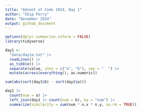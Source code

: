 ```yaml
---
title: "Advent of Code 2024, Day 1"
author: "Skip Perry"
date: "December 2024"
output: github_document
---
```


```r
options(dplyr.summarize.inform = FALSE)
library(tidyverse)
```

```r
day1 <- 
  "data/day1a.txt" |> 
  readLines() |> 
  as_tibble() |> 
  separate(value, into = c("a", "b"), sep = "  ") |> 
  mutate(across(everything(), as.numeric))

sum(abs(sort(day1$b) - sort(day1$a)))
```

```r
day1 |> 
  count(num = a) |> 
  left_join(day1 |> count(num = b), by = "num") |> 
  summarize(similarity = sum(num * n.x * n.y, na.rm = TRUE))
```
